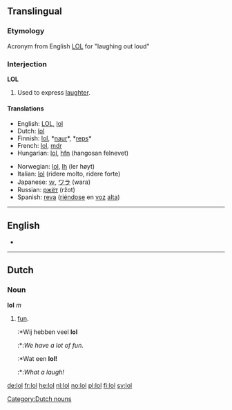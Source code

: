 {{see|LOL}}

==Translingual==
===Etymology===
Acronym from English [[LOL]] for "laughing out loud"

===Interjection===
'''LOL'''

# {{txt}} Used to express [[laughter]].

====Translations====
{{top}}
*English: [[LOL]], [[lol]]
*Dutch: [[#Dutch|lol]]
*Finnish: [[lol]], *[[naur]]*, *[[reps]]*
*French: [[lol]], [[mdr]]
*Hungarian: [[lol]], [[hfn]] (hangosan felnevet)
{{mid}}
*Norwegian: [[lol]], [[lh]] (ler høyt)
*Italian: [[lol]] (ridere molto, ridere forte)
*Japanese: [[ｗ]], [[ワラ]] (wara)
*Russian: [[ржёт]] (ržot)
*Spanish: [[reva]] ([[riéndose]] en [[voz]] [[alto#Spanish|alta]])
{{bottom}}

----

==English==
* {{alternative spelling of|[[LOL]]}}

----

==Dutch==
===Noun===
'''lol''' ''m''

#[[fun]].
#:*Wij hebben veel '''lol'''
#:*:''We have a lot of fun.''
#:*Wat een '''lol!'''
#:*:''What a laugh!''

[[Category:Dutch nouns]]

[[de:lol]]
[[fr:lol]]
[[he:lol]]
[[nl:lol]]
[[no:lol]]
[[pl:lol]]
[[fi:lol]]
[[sv:lol]]